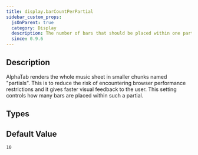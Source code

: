 ```yaml
---
title: display.barCountPerPartial
sidebar_custom_props:
  jsOnParent: true
  category: Display
  description: The number of bars that should be placed within one partial render.
  since: 0.9.6
---
```


<SinceBadge since="0.9.6" />


## Description

AlphaTab renders the whole music sheet in smaller chunks named "partials". This is to reduce the risk of
encountering browser performance restrictions and it gives faster visual feedback to the user. This
setting controls how many bars are placed within such a partial. 

<PropertyDescription metadata={metadata} />

## Types

<TypeTable>
    <TypeRow name="int" />
</TypeTable>

## Default Value

`10`